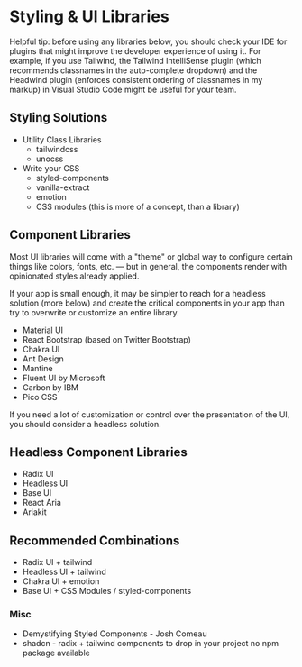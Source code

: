 
# Styling & UI Libraries

<Note>
  Helpful tip: before using any libraries below, you should check your IDE for
  plugins that might improve the developer experience of using it. For example,
  if you use Tailwind, the <Resource url='https://marketplace.visualstudio.com/items?itemName=bradlc.vscode-tailwindcss'>Tailwind
  IntelliSense</Resource>
  plugin (which recommends classnames in the auto-complete dropdown) and the
  <Resource url='https://marketplace.visualstudio.com/items?itemName=heybourn.headwind'>Headwind</Resource>
  plugin (enforces consistent ordering of classnames in my markup) in Visual
  Studio Code might be useful for your team.
</Note>

## Styling Solutions

- Utility Class Libraries
  - <Resource url='https://www.npmjs.com/package/tailwindcss'>tailwindcss</Resource>
  - <Resource url='https://www.npmjs.com/package/unocss'>unocss</Resource>
- Write your CSS
  - <Resource url='https://www.npmjs.com/package/styled-components'>styled-components</Resource>
  - <Resource url='https://www.npmjs.com/package/@vanilla-extract/css'>vanilla-extract</Resource>
  - <Resource url='https://www.npmjs.com/package/@emotion/css'>emotion</Resource>
  - <Resource url='https://vitejs.dev/guide/features.html#css-modules'>CSS modules</Resource> (this is more of a concept, than a library)

## Component Libraries

Most UI libraries will come with a "theme" or global way to configure certain things like colors, fonts, etc. — but in general, the components render with opinionated styles already applied.

If your app is small enough, it may be simpler to reach for a headless solution (more below) and create the critical components in your app than try to overwrite or customize an entire library.

- <Resource url='https://www.npmjs.com/package/@mui/material'>Material UI</Resource>
- <Resource url='https://www.npmjs.com/package/react-bootstrap'>React Bootstrap</Resource> (<Resource url='https://www.npmjs.com/package/bootstrap'>based on Twitter Bootstrap</Resource>)
- <Resource url='https://www.npmjs.com/package/@chakra-ui/react'>Chakra UI</Resource>
- <Resource url='https://www.npmjs.com/package/antd'>Ant Design</Resource>
- <Resource url='https://www.npmjs.com/package/@mantine/core'>Mantine</Resource>
- <Resource url='https://www.npmjs.com/package/@fluentui/react-components'>Fluent UI by Microsoft</Resource>
- <Resource url='https://www.npmjs.com/package/@carbon/react'>Carbon by IBM</Resource>
- <Resource url='https://www.npmjs.com/package/@picocss/pico'>Pico CSS</Resource>

<Note>
  If you need a lot of customization or control over the presentation of the UI,
  you should consider a headless solution.
</Note>

## Headless Component Libraries

- <Resource url='https://www.npmjs.com/package/@radix-ui/primitive'>Radix UI</Resource>
- <Resource url='https://www.npmjs.com/package/@headlessui/react'>Headless UI</Resource>
- <Resource url='https://www.npmjs.com/package/@mui/base'>Base UI</Resource>
- <Resource url='https://www.npmjs.com/package/react-aria'>React Aria</Resource>
- <Resource url='https://www.npmjs.com/package/@ariakit/react'>Ariakit</Resource>

## Recommended Combinations

- <Resource url='https://www.npmjs.com/package/@radix-ui/primitive'>Radix UI</Resource> + <Resource url='https://www.npmjs.com/package/tailwindcss'>tailwind</Resource>
- <Resource url='https://www.npmjs.com/package/@headlessui/react'>Headless UI</Resource> + <Resource url='https://www.npmjs.com/package/tailwindcss'>tailwind</Resource>
- <Resource url='https://www.npmjs.com/package/@chakra-ui/react'>Chakra UI</Resource> + <Resource url='https://www.npmjs.com/package/@emotion/css'>emotion</Resource>
- <Resource url='https://www.npmjs.com/package/@mui/base'>Base UI</Resource> + <Resource url='https://vitejs.dev/guide/features.html#css-modules'>CSS Modules</Resource> / <Resource url='https://www.npmjs.com/package/styled-components'>styled-components</Resource>

### Misc

- <Resource url='https://www.joshwcomeau.com/react/demystifying-styled-components/'>Demystifying Styled Components - Josh Comeau</Resource>
- <Resource url='https://ui.shadcn.com/docs/components/accordion'>shadcn</Resource> - radix + tailwind components to drop in your project <Resource url='https://ui.shadcn.com/docs'>no npm package available</Resource>
